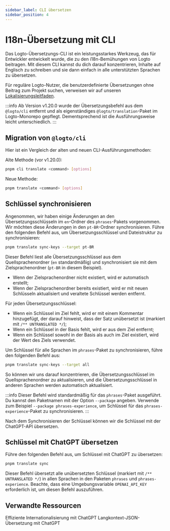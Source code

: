 ```yaml
---
sidebar_label: CLI übersetzen
sidebar_position: 4
---
```


# I18n-Übersetzung mit CLI

Das Logto-Übersetzungs-CLI ist ein leistungsstarkes Werkzeug, das für Entwickler entwickelt wurde, die zu den i18n-Bemühungen von Logto beitragen. Mit diesem CLI kannst du dich darauf konzentrieren, Inhalte auf Englisch zu schreiben und sie dann einfach in alle unterstützten Sprachen zu übersetzen.

Für reguläre Logto-Nutzer, die benutzerdefinierte Übersetzungen ohne Beitrag zum Projekt suchen, verweisen wir auf unseren [Lokalisierungsleitfaden](/customization/localized-languages/).

:::info
Ab Version v1.20.0 wurde der Übersetzungsbefehl aus dem `@logto/cli` entfernt und als eigenständiges `@logto/translation`-Paket im Logto-Monorepo gepflegt. Dementsprechend ist die Ausführungsweise leicht unterschiedlich.
:::

## Migration von `@logto/cli`

Hier ist ein Vergleich der alten und neuen CLI-Ausführungsmethoden:

Alte Methode (vor v1.20.0):

```bash
pnpm cli translate <command> [options]
```

Neue Methode:

```bash
pnpm translate <command> [options]
```

## Schlüssel synchronisieren

Angenommen, wir haben einige Änderungen an den Übersetzungsschlüsseln im `en`-Ordner des `phrases`-Pakets vorgenommen. Wir möchten diese Änderungen in den `pt-BR`-Ordner synchronisieren. Führe den folgenden Befehl aus, um Übersetzungsschlüssel und Dateistruktur zu synchronisieren:

```bash
pnpm translate sync-keys --target pt-BR
```

Dieser Befehl liest alle Übersetzungsschlüssel aus dem Quellsprachenordner (`en` standardmäßig) und synchronisiert sie mit dem Zielsprachenordner (`pt-BR` in diesem Beispiel).

- Wenn der Zielsprachenordner nicht existiert, wird er automatisch erstellt;
- Wenn der Zielsprachenordner bereits existiert, wird er mit neuen Schlüsseln aktualisiert und veraltete Schlüssel werden entfernt.

Für jeden Übersetzungsschlüssel:

- Wenn ein Schlüssel im Ziel fehlt, wird er mit einem Kommentar hinzugefügt, der darauf hinweist, dass der Satz unübersetzt ist (markiert mit `/** UNTRANSLATED */`);
- Wenn ein Schlüssel in der Basis fehlt, wird er aus dem Ziel entfernt;
- Wenn ein Schlüssel sowohl in der Basis als auch im Ziel existiert, wird der Wert des Ziels verwendet.

Um Schlüssel für alle Sprachen im `phrases`-Paket zu synchronisieren, führe den folgenden Befehl aus:

```bash
pnpm translate sync-keys --target all
```

So können wir uns darauf konzentrieren, die Übersetzungsschlüssel im Quellsprachenordner zu aktualisieren, und die Übersetzungsschlüssel in anderen Sprachen werden automatisch aktualisiert.

:::info
Dieser Befehl wird standardmäßig für das `phrases`-Paket ausgeführt. Du kannst den Paketnamen mit der Option `--package` angeben. Verwende zum Beispiel `--package phrases-experience`, um Schlüssel für das `phrases-experience`-Paket zu synchronisieren.
:::

Nach dem Synchronisieren der Schlüssel können wir die Schlüssel mit der ChatGPT-API übersetzen.

## Schlüssel mit ChatGPT übersetzen

Führe den folgenden Befehl aus, um Schlüssel mit ChatGPT zu übersetzen:

```bash
pnpm translate sync
```

Dieser Befehl übersetzt alle unübersetzten Schlüssel (markiert mit `/** UNTRANSLATED */`) in allen Sprachen in den Paketen `phrases` und `phrases-experience`. Beachte, dass eine Umgebungsvariable `OPENAI_API_KEY` erforderlich ist, um diesen Befehl auszuführen.

## Verwandte Ressourcen

<Url href="https://blog.logto.io/efficient-internationalization-with-chatgpt">
  Effiziente Internationalisierung mit ChatGPT
</Url>

<Url href="https://blog.logto.io/long-context-json-translation-with-chat-gpt">
  Langkontext-JSON-Übersetzung mit ChatGPT
</Url>
